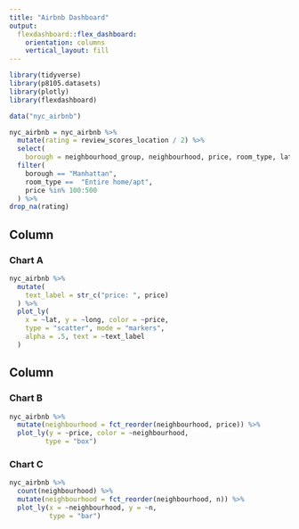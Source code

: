 ```yaml
---
title: "Airbnb Dashboard"
output: 
  flexdashboard::flex_dashboard:
    orientation: columns
    vertical_layout: fill
---
```


```r
library(tidyverse)
library(p8105.datasets)
library(plotly)
library(flexdashboard)
```


```r
data("nyc_airbnb")

nyc_airbnb = nyc_airbnb %>% 
  mutate(rating = review_scores_location / 2) %>%
  select(
    borough = neighbourhood_group, neighbourhood, price, room_type, lat, long, rating) %>%
  filter(
    borough == "Manhattan",
    room_type ==  "Entire home/apt",
    price %in% 100:500
  ) %>%
drop_na(rating)
```

Column {data-width=650}
-----------------------------------------------------------------------

### Chart A

```r
nyc_airbnb %>%
  mutate(
    text_label = str_c("price: ", price)
  ) %>%
  plot_ly(
    x = ~lat, y = ~long, color = ~price,
    type = "scatter", mode = "markers",
    alpha = .5, text = ~text_label
  )
```


Column {data-width=350}
-----------------------------------------------------------------------

### Chart B

```r
nyc_airbnb %>%
  mutate(neighbourhood = fct_reorder(neighbourhood, price)) %>%
  plot_ly(y = ~price, color = ~neighbourhood,
         type = "box")
```

### Chart C

```r
nyc_airbnb %>% 
  count(neighbourhood) %>%
  mutate(neighbourhood = fct_reorder(neighbourhood, n)) %>%
  plot_ly(x = ~neighbourhood, y = ~n,
          type = "bar")
```

